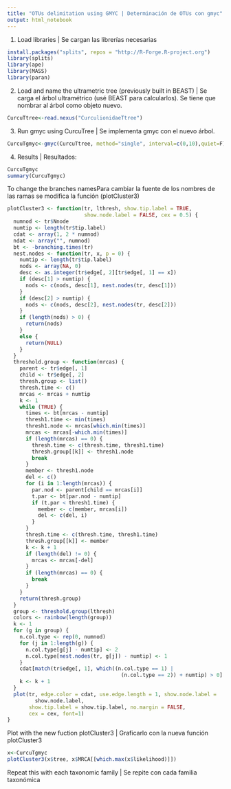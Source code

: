 ```yaml
---
title: "OTUs delimitation using GMYC | Determinación de OTUs con gmyc"
output: html_notebook
---
```


1. Load libraries | Se cargan las librerías necesarias

```r
install.packages("splits", repos = "http://R-Forge.R-project.org")
library(splits)
library(ape)
library(MASS)
library(paran)
```

2. Load and name the ultrametric tree (previously built in BEAST) | Se carga el árbol ultramétrico (usé BEAST para calcularlos). Se tiene que nombrar al árbol como objeto nuevo.

```r
CurcuTtree<-read.nexus("CurculionidaeTtree")
```

3. Run gmyc using CurcuTree | Se implementa gmyc con el nuevo árbol.

```r
CurcuTgmyc<-gmyc(CurcuTtree, method="single", interval=c(0,10),quiet=F)
```

4. Results | Resultados:
```r
CurcuTgmyc
summary(CurcuTgmyc)
```

To change the branches namesPara cambiar la fuente de los nombres de las ramas se modifica la función (plotCluster3)
```r
plotCluster3 <- function(tr, lthresh, show.tip.label = TRUE,
                         show.node.label = FALSE, cex = 0.5) {
  numnod <- tr$Nnode
  numtip <- length(tr$tip.label)
  cdat <- array(1, 2 * numnod)
  ndat <- array("", numnod)
  bt <- -branching.times(tr)
  nest.nodes <- function(tr, x, p = 0) {
    numtip <- length(tr$tip.label)
    nods <- array(NA, 0)
    desc <- as.integer(tr$edge[, 2][tr$edge[, 1] == x])
    if (desc[1] > numtip) {
      nods <- c(nods, desc[1], nest.nodes(tr, desc[1]))
    }
    if (desc[2] > numtip) {
      nods <- c(nods, desc[2], nest.nodes(tr, desc[2]))
    }
    if (length(nods) > 0) {
      return(nods)
    }
    else {
      return(NULL)
    }
  }
  threshold.group <- function(mrcas) {
    parent <- tr$edge[, 1]
    child <- tr$edge[, 2]
    thresh.group <- list()
    thresh.time <- c()
    mrcas <- mrcas + numtip
    k <- 1
    while (TRUE) {
      times <- bt[mrcas - numtip]
      thresh1.time <- min(times)
      thresh1.node <- mrcas[which.min(times)]
      mrcas <- mrcas[-which.min(times)]
      if (length(mrcas) == 0) {
        thresh.time <- c(thresh.time, thresh1.time)
        thresh.group[[k]] <- thresh1.node
        break
      }
      member <- thresh1.node
      del <- c()
      for (i in 1:length(mrcas)) {
        par.nod <- parent[child == mrcas[i]]
        t.par <- bt[par.nod - numtip]
        if (t.par < thresh1.time) {
          member <- c(member, mrcas[i])
          del <- c(del, i)
        }
      }
      thresh.time <- c(thresh.time, thresh1.time)
      thresh.group[[k]] <- member
      k <- k + 1
      if (length(del) != 0) {
        mrcas <- mrcas[-del]
      }
      if (length(mrcas) == 0) {
        break
      }
    }
    return(thresh.group)
  }
  group <- threshold.group(lthresh)
  colors <- rainbow(length(group))
  k <- 1
  for (g in group) {
    n.col.type <- rep(0, numnod)
    for (j in 1:length(g)) {
      n.col.type[g[j] - numtip] <- 2
      n.col.type[nest.nodes(tr, g[j]) - numtip] <- 1
    }
    cdat[match(tr$edge[, 1], which((n.col.type == 1) |
                                     (n.col.type == 2)) + numtip) > 0] <- colors[k]
    k <- k + 1
  }
  plot(tr, edge.color = cdat, use.edge.length = 1, show.node.label =
         show.node.label,
       show.tip.label = show.tip.label, no.margin = FALSE,
       cex = cex, font=1)
}

```

Plot with the new fuction plotCluster3 | Graficarlo con la nueva función plotCluster3
```r
x<-CurcuTgmyc
plotCluster3(x$tree, x$MRCA[[which.max(x$likelihood)]])
```

Repeat this with each taxonomic family | Se repite con cada familia taxonómica
